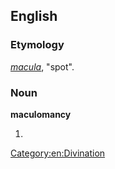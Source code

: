 ==English==

===Etymology===
{{etyl|la}} ''[[macula]]'', "spot".

===Noun===
'''maculomancy'''

# {{alternative form of|[[moleomancy]]}}

[[Category:en:Divination]]